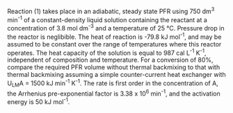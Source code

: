 
Reaction (1) takes place in an adiabatic, steady state PFR using 750 dm^3^ min^-1^ of a constant-density liquid solution containing the reactant at a concentration of 3.8 mol dm^-3^ and a temperature of 25 °C. Pressure drop in the reactor is neglibible. The heat of reaction is -79.8 kJ mol^-1^, and may be assumed to be constant over the range of temperatures where this reactor operates. The heat capacity of the solution is equal to 987 cal L^-1^ K^-1^, independent of composition and temperature. For a conversion of 80%, compare the required PFR volume without thermal backmixing to that with thermal backmixing assuming a simple counter-current heat exchanger with U~LM~A = 1500 kJ min^-1^ K^-1^. The rate is first order in the concentration of A, the Arrhenius pre-exponential factor is 3.38 x 10^6^ min^-1^, and the activation energy is 50 kJ mol^-1^.